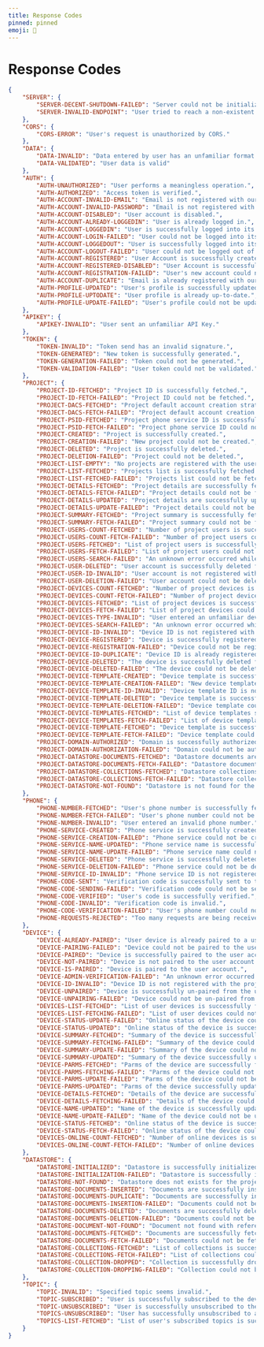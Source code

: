 ```yaml
---
title: Response Codes
pinned: pinned
emoji: 🤖
---
```


# Response Codes

```json
{
    "SERVER": {
        "SERVER-DECENT-SHUTDOWN-FAILED": "Server could not be initialized.",
        "SERVER-INVALID-ENDPOINT": "User tried to reach a non-existent endpoint."
    },
    "CORS": {
        "CORS-ERROR": "User's request is unauthorized by CORS."
    },
    "DATA": {
        "DATA-INVALID": "Data entered by user has an unfamiliar format or some required fields are sent empty.",
        "DATA-VALIDATED": "User data is valid"
    },
    "AUTH": {
        "AUTH-UNAUTHORIZED": "User performs a meaningless operation.",
        "AUTH-AUTHORIZED": "Access token is verified.",
        "AUTH-ACCOUNT-INVALID-EMAIL": "Email is not registered with our server.",
        "AUTH-ACCOUNT-INVALID-PASSWORD": "Email is not registered with our server.",
        "AUTH-ACCOUNT-DISABLED": "User account is disabled.",
        "AUTH-ACCOUNT-ALREADY-LOGGEDIN": "User is already logged in.",
        "AUTH-ACCOUNT-LOGGEDIN": "User is successfully logged into its account.",
        "AUTH-ACCOUNT-LOGIN-FAILED": "User could not be logged into its account",
        "AUTH-ACCOUNT-LOGGEDOUT": "User is successfully logged into its account.",
        "AUTH-ACCOUNT-LOGOUT-FAILED": "User could not be logged out of its account.",
        "AUTH-ACCOUNT-REGISTERED": "User Account is successfully created.",
        "AUTH-ACCOUNT-REGISTERED-DISABLED": "User Account is successfully created.",
        "AUTH-ACCOUNT-REGISTRATION-FAILED": "User's new account could not be created.",
        "AUTH-ACCOUNT-DUPLICATE": "Email is already registered with our server.",
        "AUTH-PROFILE-UPDATED": "User's profile is successfully updated.",
        "AUTH-PROFILE-UPTODATE": "User profile is already up-to-date.",
        "AUTH-PROFILE-UPDATE-FAILED": "User's profile could not be updated."
    },
    "APIKEY": {
        "APIKEY-INVALID": "User sent an unfamiliar API Key."
    },
    "TOKEN": {
        "TOKEN-INVALID": "Token send has an invalid signature.",
        "TOKEN-GENERATED": "New token is successfully generated.",
        "TOKEN-GENERATION-FAILED": "Token could not be generated.",
        "TOKEN-VALIDATION-FAILED": "User token could not be validated."
    },
    "PROJECT": {
        "PROJECT-ID-FETCHED": "Project ID is successfully fetched.",
        "PROJECT-ID-FETCH-FAILED": "Project ID could not be fetched.",
        "PROJECT-DACS-FETCHED": "Project default account creation strategy is successfully fetched.",
        "PROJECT-DACS-FETCH-FAILED": "Project default account creation strategy could not be fetched.",
        "PROJECT-PSID-FETCHED": "Project phone service ID is successfully fetched.",
        "PROJECT-PSID-FETCH-FAILED": "Project phone service ID could not be fetched.",
        "PROJECT-CREATED": "Project is successfully created.",
        "PROJECT-CREATION-FAILED": "New project could not be created.",
        "PROJECT-DELETED": "Project is successfully deleted.",
        "PROJECT-DELETION-FAILED": "Project could not be deleted.",
        "PROJECT-LIST-EMPTY": "No projects are registered with the user.",
        "PROJECT-LIST-FETCHED": "Projects list is successfully fetched.",
        "PROJECT-LIST-FETCHED-FAILED": "Projects list could not be fetched.",
        "PROJECT-DETAILS-FETCHED": "Project details are successfully fetched.",
        "PROJECT-DETAILS-FETCH-FAILED": "Project details could not be fetched.",
        "PROJECT-DETAILS-UPDATED": "Project details are successfully updated.",
        "PROJECT-DETAILS-UPDATE-FAILED": "Project details could not be updated.",
        "PROJECT-SUMMARY-FETCHED": "Project summary is successfully fetched.",
        "PROJECT-SUMMARY-FETCH-FAILED": "Project summary could not be fetched.",
        "PROJECT-USERS-COUNT-FETCHED": "Number of project users is successfully fetched.",
        "PROJECT-USERS-COUNT-FETCH-FAILED": "Number of project users could not be fetched.",
        "PROJECT-USERS-FETCHED": "List of project users is successfully fetched.",
        "PROJECT-USERS-FETCH-FAILED": "List of project users could not be fetched.",
        "PROJECT-USERS-SEARCH-FAILED": "An unknown error occurred while searching project users in the project.",
        "PROJECT-USER-DELETED": "User account is successfully deleted from the project.",
        "PROJECT-USER-ID-INVALID": "User account is not registered with the project.",
        "PROJECT-USER-DELETION-FAILED": "User account could not be deleted from the project.",
        "PROJECT-DEVICES-COUNT-FETCHED": "Number of project devices is successfully fetched.",
        "PROJECT-DEVICES-COUNT-FETCH-FAILED": "Number of project devices could not be fetched.",
        "PROJECT-DEVICES-FETCHED": "List of project devices is successfully fetched.",
        "PROJECT-DEVICES-FETCH-FAILED": "List of project devices could not be fetched.",
        "PROJECT-DEVICES-TYPE-INVALID": "User entered an unfamiliar device type.",
        "PROJECT-DEVICES-SEARCH-FAILED": "An unknown error occurred while searching project device in the project.",
        "PROJECT-DEVICE-ID-INVALID": "Device ID is not registered with the project.",
        "PROJECT-DEVICE-REGISTERED": "Device is successfully registered with the project.",
        "PROJECT-DEVICE-REGISTRATION-FAILED": "Device could not be registered with the project.",
        "PROJECT-DEVICE-ID-DUPLICATE": "Device ID is already registered with the project.",
        "PROJECT-DEVICE-DELETED": "The device is successfully deleted from the project.",
        "PROJECT-DEVICE-DELETED-FAILED": "The device could not be deleted from the project.",
        "PROJECT-DEVICE-TEMPLATE-CREATED": "Device template is successfully created for the project.",
        "PROJECT-DEVICE-TEMPLATE-CREATION-FAILED": "New device template could not be created.",
        "PROJECT-DEVICE-TEMPLATE-ID-INVALID": "Device template ID is not registered with the project.",
        "PROJECT-DEVICE-TEMPLATE-DELETED": "Device template is successfully deleted from the project.",
        "PROJECT-DEVICE-TEMPLATE-DELETION-FAILED": "Device template could not be deleted from the project.",
        "PROJECT-DEVICE-TEMPLATES-FETCHED": "List of device templates successfully fetched.",
        "PROJECT-DEVICE-TEMPLATES-FETCH-FAILED": "List of device templates could not be fetched.",
        "PROJECT-DEVICE-TEMPLATE-FETCHED": "Device template is successfully fetched.",
        "PROJECT-DEVICE-TEMPLATE-FETCH-FAILED": "Device template could not be fetched.",
        "PROJECT-DOMAIN-AUTHORIZED": "Domain is successfully authorized for the project.",
        "PROJECT-DOMAIN-AUTHORIZATION-FAILED": "Domain could not be authorized for the project.",
        "PROJECT-DATASTORE-DOCUMENTS-FETCHED": "Datastore documents are successfully fetched.",
        "PROJECT-DATASTORE-DOCUMENTS-FETCH-FAILED": "Datastore documents could not be fetched.",
        "PROJECT-DATASTORE-COLLECTIONS-FETCHED": "Datastore collections are successfully fetched.",
        "PROJECT-DATASTORE-COLLECTIONS-FETCH-FAILED": "Datastore collections could not be fetched.",
        "PROJECT-DATASTORE-NOT-FOUND": "Datastore is not found for the project."
    },
    "PHONE": {
        "PHONE-NUMBER-FETCHED": "User's phone number is successfully fetched.",
        "PHONE-NUMBER-FETCH-FAILED": "User's phone number could not be fetched.",
        "PHONE-NUMBER-INVALID": "User entered an invalid phone number.",
        "PHONE-SERVICE-CREATED": "Phone service is successfully created for the project.",
        "PHONE-SERVICE-CREATION-FAILED": "Phone service could not be created.",
        "PHONE-SERVICE-NAME-UPDATED": "Phone service name is successfully updated.",
        "PHONE-SERVICE-NAME-UPDATE-FAILED": "Phone service name could not be updated.",
        "PHONE-SERVICE-DELETED": "Phone service is successfully deleted.",
        "PHONE-SERVICE-DELETION-FAILED": "Phone service could not be deleted.",
        "PHONE-SERVICE-ID-INVALID": "Phone service ID is not registered with the server.",
        "PHONE-CODE-SENT": "Verification code is successfully sent to the phone number.",
        "PHONE-CODE-SENDING-FAILED": "Verification code could not be sent to the phone number.",
        "PHONE-CODE-VERIFIED": "User's code is successfully verified.",
        "PHONE-CODE-INVALID": "Verification code is invalid.",
        "PHONE-CODE-VERIFICATION-FAILED": "User's phone number could not be verified.",
        "PHONE-REQUESTS-REJECTED": "Too many requests are being received from the client and thus rejected."
    },
    "DEVICE": {
        "DEVICE-ALREADY-PAIRED": "User device is already paired to a user account. Un-pair it first to pair it again.",
        "DEVICE-PAIRING-FAILED": "Device could not be paired to the user account.",
        "DEVICE-PAIRED": "Device is successfully paired to the user account.",
        "DEVICE-NOT-PAIRED": "Device is not paired to the user account. Pair it first for monitoring and control.",
        "DEVICE-IS-PAIRED": "Device is paired to the user account.",
        "DEVICE-ADMIN-VERIFICATION-FAILED": "An unknown error occurred while verifying the admin of the device.",
        "DEVICE-ID-INVALID": "Device ID is not registered with the project.",
        "DEVICE-UNPAIRED": "Device is successfully un-paired from the user account.",
        "DEVICE-UNPAIRING-FAILED": "Device could not be un-paired from the user account.",
        "DEVICES-LIST-FETCHED": "List of user devices is successfully fetched.",
        "DEVICES-LIST-FETCHING-FAILED": "List of user devices could not be fetched.",
        "DEVICE-STATUS-UPDATE-FAILED": "Online status of the device could not be updated.",
        "DEVICE-STATUS-UPDATED": "Online status of the device is successfully updated.",
        "DEVICE-SUMMARY-FETCHED": "Summary of the device is successfully fetched.",
        "DEVICE-SUMMARY-FETCHING-FAILED": "Summary of the device could not be fetched.",
        "DEVICE-SUMMARY-UPDATE-FAILED": "Summary of the device could not be updated.",
        "DEVICE-SUMMARY-UPDATED": "Summary of the device successfully updated.",
        "DEVICE-PARMS-FETCHED": "Parms of the device are successfully fetched.",
        "DEVICE-PARMS-FETCHING-FAILED": "Parms of the device could not be fetched.",
        "DEVICE-PARMS-UPDATE-FAILED": "Parms of the device could not be updated.",
        "DEVICE-PARMS-UPDATED": "Parms of the device successfully updated.",
        "DEVICE-DETAILS-FETCHED": "Details of the device are successfully fetched.",
        "DEVICE-DETAILS-FETCHING-FAILED": "Details of the device could not be fetched.",
        "DEVICE-NAME-UPDATED": "Name of the device is successfully updated.",
        "DEVICE-NAME-UPDATE-FAILED": "Name of the device could not be updated.",
        "DEVICE-STATUS-FETCHED": "Online status of the device is successfully fetched.",
        "DEVICE-STATUS-FETCH-FAILED": "Online status of the device could not be fetched.",
        "DEVICES-ONLINE-COUNT-FETCHED": "Number of online devices is successfully fetched.",
        "DEVICES-ONLINE-COUNT-FETCH-FAILED": "Number of online devices could not be fetched."
    },
    "DATASTORE": {
        "DATASTORE-INITIALIZED": "Datastore is successfully initialized.",
        "DATASTORE-INITIALIZATION-FAILED": "Datastore is successfully initialized.",
        "DATASTORE-NOT-FOUND": "Datastore does not exists for the project.",
        "DATASTORE-DOCUMENTS-INSERTED": "Documents are successfully inserted into the datastore.",
        "DATASTORE-DOCUMENTS-DUPLICATE": "Documents are successfully inserted into the datastore.",
        "DATASTORE-DOCUMENTS-INSERTION-FAILED": "Documents could not be inserted into the datastore.",
        "DATASTORE-DOCUMENTS-DELETED": "Documents are successfully deleted from the datastore.",
        "DATASTORE-DOCUMENTS-DELETION-FAILED": "Documents could not be deleted from the datastore.",
        "DATASTORE-DOCUMENT-NOT-FOUND": "Document not found with reference to the query specified.",
        "DATASTORE-DOCUMENTS-FETCHED": "Documents are successfully fetched from the datastore.",
        "DATASTORE-DOCUMENTS-FETCH-FAILED": "Documents could not be fetched from the datastore.",
        "DATASTORE-COLLECTIONS-FETCHED": "List of collections is successfully fetched from the datastore.",
        "DATASTORE-COLLECTIONS-FETCH-FAILED": "List of collections could not be fetched from the datastore.",
        "DATASTORE-COLLECTION-DROPPED": "Collection is successfully dropped from the datastore.",
        "DATASTORE-COLLECTION-DROPPING-FAILED": "Collection could not be fetched from the datastore."
    },
    "TOPIC": {
        "TOPIC-INVALID": "Specified topic seems invalid.",
        "TOPIC-SUBSCRIBED": "User is successfully subscribed to the device for the topic.",
        "TOPIC-UNSUBSCRIBED": "User is successfully unsubscribed to the device for the topic.",
        "TOPICS-UNSUBSCRIBED": "User has successfully unsubscribed to all the topics.",
        "TOPICS-LIST-FETCHED": "List of user's subscribed topics is successfully fetched."
    }
}
```